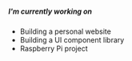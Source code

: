 ##### I'm currently working on

- Building a personal website
- Building a UI component library
- Raspberry Pi project